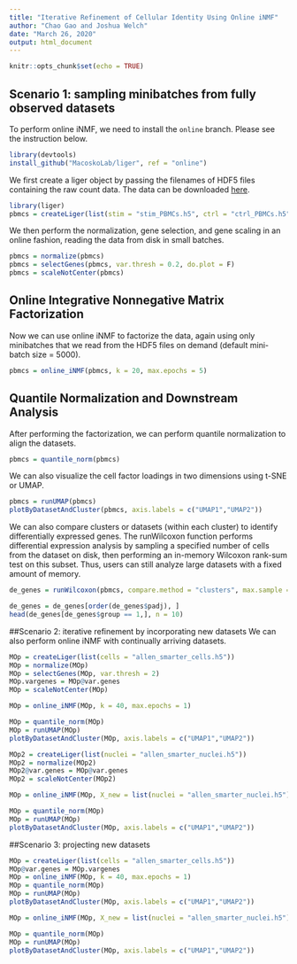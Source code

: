 ```yaml
---
title: "Iterative Refinement of Cellular Identity Using Online iNMF"
author: "Chao Gao and Joshua Welch"
date: "March 26, 2020"
output: html_document
---
```


```r
knitr::opts_chunk$set(echo = TRUE)
```
## Scenario 1: sampling minibatches from fully observed datasets
To perform online iNMF, we need to install the `online` branch. Please see the instruction below.
```r
library(devtools)
install_github("MacoskoLab/liger", ref = "online")
```
We first create a liger object by passing the filenames of HDF5 files containing the raw count data. The data can be downloaded [here](https://umich.box.com/s/m5cojytshxvk44pc4kki6clh6c9sv7ai).
```r
library(liger)
pbmcs = createLiger(list(stim = "stim_PBMCs.h5", ctrl = "ctrl_PBMCs.h5"))
```

We then perform the normalization, gene selection, and gene scaling in an online fashion, reading the data from disk in small batches.
```r
pbmcs = normalize(pbmcs)
pbmcs = selectGenes(pbmcs, var.thresh = 0.2, do.plot = F)
pbmcs = scaleNotCenter(pbmcs)
```
## Online Integrative Nonnegative Matrix Factorization
Now we can use online iNMF to factorize the data, again using only minibatches that we read from the HDF5 files on demand (default mini-batch size = 5000).
```r
pbmcs = online_iNMF(pbmcs, k = 20, max.epochs = 5)
```
## Quantile Normalization and Downstream Analysis
After performing the factorization, we can perform quantile normalization to align the datasets.
```r
pbmcs = quantile_norm(pbmcs)
```

We can also visualize the cell factor loadings in two dimensions using t-SNE or UMAP.
```r
pbmcs = runUMAP(pbmcs)
plotByDatasetAndCluster(pbmcs, axis.labels = c("UMAP1","UMAP2"))
```

We can also compare clusters or datasets (within each cluster) to identify differentially expressed genes. The runWilcoxon function
performs differential expression analysis by sampling a specified number of cells from the dataset on disk, then performing an in-memory Wilcoxon rank-sum test on this subset. Thus, users can still analyze large datasets with a fixed amount of memory.
```r
de_genes = runWilcoxon(pbmcs, compare.method = "clusters", max.sample = 5000)
```
```r
de_genes = de_genes[order(de_genes$padj), ]
head(de_genes[de_genes$group == 1,], n = 10)
```
##Scenario 2: iterative refinement by incorporating new datasets
We can also perform online iNMF with continually arriving datasets.
```r
MOp = createLiger(list(cells = "allen_smarter_cells.h5"))
MOp = normalize(MOp)
MOp = selectGenes(MOp, var.thresh = 2)
MOp.vargenes = MOp@var.genes
MOp = scaleNotCenter(MOp)
```

```r
MOp = online_iNMF(MOp, k = 40, max.epochs = 1)
```

```r
MOp = quantile_norm(MOp)
MOp = runUMAP(MOp)
plotByDatasetAndCluster(MOp, axis.labels = c("UMAP1","UMAP2"))
```

```r
MOp2 = createLiger(list(nuclei = "allen_smarter_nuclei.h5"))
MOp2 = normalize(MOp2)
MOp2@var.genes = MOp@var.genes
MOp2 = scaleNotCenter(MOp2)
```

```r
MOp = online_iNMF(MOp, X_new = list(nuclei = "allen_smarter_nuclei.h5"), k = 40, max.epochs = 1)
```
```r
MOp = quantile_norm(MOp)
MOp = runUMAP(MOp)
plotByDatasetAndCluster(MOp, axis.labels = c("UMAP1","UMAP2"))
```

##Scenario 3: projecting new datasets
```r
MOp = createLiger(list(cells = "allen_smarter_cells.h5"))
MOp@var.genes = MOp.vargenes
MOp = online_iNMF(MOp, k = 40, max.epochs = 1)
MOp = quantile_norm(MOp)
MOp = runUMAP(MOp)
plotByDatasetAndCluster(MOp, axis.labels = c("UMAP1","UMAP2"))
```

```r
MOp = online_iNMF(MOp, X_new = list(nuclei = "allen_smarter_nuclei.h5"), k = 40, project = TRUE)
```

```r
MOp = quantile_norm(MOp)
MOp = runUMAP(MOp)
plotByDatasetAndCluster(MOp, axis.labels = c("UMAP1","UMAP2"))
```








